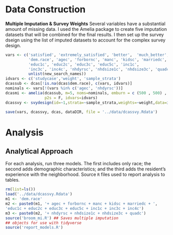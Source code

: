 # Data Construction

**Multiple Imputation & Survey Weights**
Several variables have a substantial amount of missing data. I used the Amelia package to create five imputation datasets that will be combined for the final results. I then set up the survey dseign using the list of imputed datasets to account for the complex survey design.

```{r weights}
vars <- c('satisfied', 'extremely_satisfied', 'better',  'much_better',
          'dem.race', 'agec', 'forbornc', 'manc', 'kidsc', 'marriedc',
          'educ1c', 'educ2c', 'educ3c', 'educ5c', 'inc1c',
          'inc3c', 'inc4c', 'nhdyrsc', 'nhdsize1c', 'nhdsize3c', 'quadc',
          unlist(new_search_names))
idvars <- c('studycase','weight', 'sample_strata')
dcassub <- dcas[!is.na(dcas$dem.race), c(vars, idvars)]
nominals <- vars[!(vars %in% c('agec', 'nhdyrsc'))]
dcasmi <- amelia(dcassub, m=5, noms=nominals, emburn = c (500 , 500) , 
                 p2s = F, idvars=idvars)
dcassvy <- svydesign(id=~1,strata=~sample_strata,weights=~weight,data=imputationList(dcasmi$imputations))

save(vars, dcassvy, dcas, dataDIR, file = '../data/dcassvy.Rdata')
```

# Analysis
## Analytical Approach
For each analysis, run three models. The first includes only race; the second adds demographic characteristics; and the third adds the resident's experience with the neighborhood. Source `R` files used to report analysis to tables.

```{r setup-analysis-environment}
rm(list=ls())
load('../data/dcassvy.Rdata')
m1 <- 'dem.race'
m2 <- paste0(m1, '+ agec + forbornc + manc + kidsc + marriedc + ',
'educ1c + educ2c + educ3c + educ5c + inc1c + inc3c + inc4c')
m3 <- paste0(m2, '+ nhdyrsc + nhdsize1c + nhdsize3c + quadc')
source('broom_mi.R') ## Saves multiple imputation
## objects for use with tidyverse
source('report_models.R')
```



